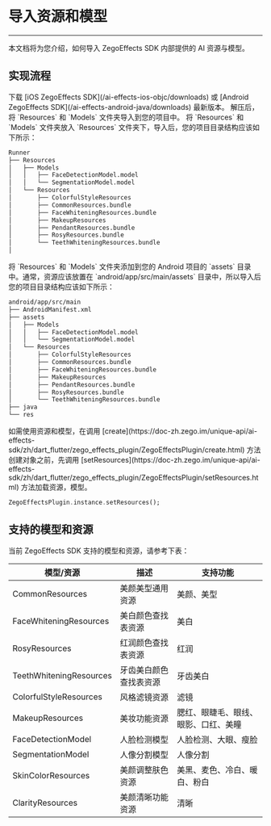 # 导入资源和模型

- - -

本文档将为您介绍，如何导入 ZegoEffects SDK 内部提供的 AI 资源与模型。

## 实现流程

<Steps>
<Step title="下载资源和模型">
下载 [iOS ZegoEffects SDK](/ai-effects-ios-objc/downloads) 或 [Android ZegoEffects SDK](/ai-effects-android-java/downloads) 最新版本。
</Step>
<Step title="导入资源和模型文件夹">
解压后，将 `Resources` 和 `Models` 文件夹导入到您的项目中。
<Tabs>
<Tab title="iOS">
将 `Resources` 和 `Models` 文件夹放入 `Resources` 文件夹下，导入后，您的项目目录结构应该如下所示：

```bash
Runner
├── Resources
│   ├── Models
│   │   ├── FaceDetectionModel.model
│   │   └── SegmentationModel.model
│   └── Resources
│       ├── ColorfulStyleResources
│       ├── CommonResources.bundle
│       ├── FaceWhiteningResources.bundle
│       ├── MakeupResources
│       ├── PendantResources.bundle
│       ├── RosyResources.bundle
│       └── TeethWhiteningResources.bundle
│
```
</Tab>
<Tab title="Android">
将 `Resources` 和 `Models` 文件夹添加到您的 Android 项目的 `assets` 目录中。通常，资源应该放置在 `android/app/src/main/assets` 目录中，所以导入后您的项目目录结构应该如下所示：

```bash
android/app/src/main
├── AndroidManifest.xml
├── assets
│   ├── Models
│   │   ├── FaceDetectionModel.model
│   │   └── SegmentationModel.model
│   └── Resources
│       ├── ColorfulStyleResources
│       ├── CommonResources.bundle
│       ├── FaceWhiteningResources.bundle
│       ├── MakeupResources
│       ├── PendantResources.bundle
│       ├── RosyResources.bundle
│       └── TeethWhiteningResources.bundle
├── java
└── res
```
</Tab>
</Tabs>
</Step>
<Step title="加载资源和模型">
如需使用资源和模型，在调用 [create](https://doc-zh.zego.im/unique-api/ai-effects-sdk/zh/dart_flutter/zego_effects_plugin/ZegoEffectsPlugin/create.html) 方法创建对象之前，先调用 [setResources](https://doc-zh.zego.im/unique-api/ai-effects-sdk/zh/dart_flutter/zego_effects_plugin/ZegoEffectsPlugin/setResources.html) 方法加载资源，模型。

```dart
ZegoEffectsPlugin.instance.setResources();
```
</Step>
</Steps>

## 支持的模型和资源

当前 ZegoEffects SDK 支持的模型和资源，请参考下表：

| 模型/资源 | 描述 | 支持功能 |
| --- | --- | --- |
| CommonResources | 美颜美型通用资源 | 美颜、美型 |
| FaceWhiteningResources | 美白颜色查找表资源 | 美白 |
| RosyResources | 红润颜色查找表资源 | 红润 |
| TeethWhiteningResources | 牙齿美白颜色查找表资源 | 牙齿美白 |
| ColorfulStyleResources | 风格滤镜资源 | 滤镜 |
| MakeupResources | 美妆功能资源 | 腮红、眼睫毛、眼线、眼影、口红、美瞳 |
| FaceDetectionModel | 人脸检测模型 | 人脸检测、大眼、瘦脸 |
| SegmentationModel | 人像分割模型 | 人像分割 |
| SkinColorResources | 美颜调整肤色资源 | 美黑、麦色、冷白、暖白、粉白 |
| ClarityResources | 美颜清晰功能资源 | 清晰 |
